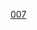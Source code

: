 {{familytree/start|style=font-size:80%}}
{{familytree|border=0|boxstyle=text-align:left|-|後三條|v|白河|v|堀河|v|鳥羽|v|崇德|-|重仁|後三條='''(71)[[後三條天皇]]'''|白河='''(72)[[白河天皇]]'''|堀河='''(73)[[堀河天皇]]'''|鳥羽='''(74)[[鳥羽天皇]]'''|崇德='''(75)[[崇德天皇]]'''|重仁=[[重仁親王]]}}
{{familytree|border=0|boxstyle=text-align:left|||||!||||)|覺行|`|最雲|)|後白河|-|-|-|覺行={{tsl|ja|覚行法親王|覺行法親王}}|最雲=[[最雲法親王]]|後白河='''(77)[[後白河天皇]]'''}}
{{familytree|border=0|boxstyle=text-align:left|||||)|實仁|)|覺法|||||`|近衛|實仁=[[實仁親王]]|覺法={{tsl|ja|覚法法親王|覺法法親王}}|近衛='''(76)[[近衛天皇]]'''}}
{{familytree|border=0|boxstyle=text-align:left|||||!||||`|媞子|媞子=[[媞子内親王]]<br>(郁芳門院)}}
{{familytree|border=0|boxstyle=text-align:left|||||`|輔仁|-|有仁|輔仁=[[輔仁親王]]|有仁={{tsl|ja|源有仁|源有仁|(源)有仁}}}}
{{familytree/end}}

<noinclude>
[[Category:日本皇室世系|007]]

</noinclude>
